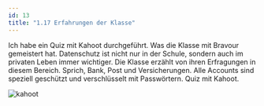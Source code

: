 ```yaml
---
id: 13
title: "1.17 Erfahrungen der Klasse"
---
```


Ich habe ein Quiz mit Kahoot durchgeführt. Was die Klasse mit Bravour gemeistert hat. Datenschutz ist nicht nur in der Schule, sondern auch im privaten Leben immer wichtiger. Die Klasse erzählt von ihren Erfragungen in diesem Bereich. Sprich, Bank, Post und Versicherungen. Alle Accounts sind speziell geschützt und verschlüsselt mit Passwörtern. 
Quiz mit Kahoot.

![kahoot](/images/kahoot.png)
